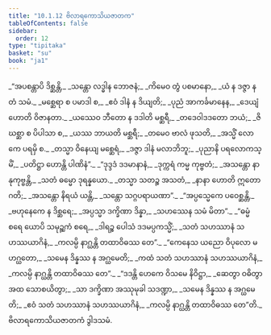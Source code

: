 ```yaml
---
title: "10.1.12 ဗိလာရကောသိယဇာတက"
tableOfContents: false
sidebar:
  order: 12
type: "tipitaka"
basket: "su"
book: "ja1"
---
```



<DynamicBreadcrumb />

<Division number="125" book="ja1" e="ch" v="22" p="218">

<Paragraph number="2044" type="verses" book="ja1">
_“အပစန္တာပိ ဒိစ္ဆန္တိ,_  
_သန္တော လဒ္ဓါန ဘောဇနံ;_  
_ကိမေဝ တွံ ပစမာနော,_  
_ယံ န ဒဇ္ဇာ န တံ သမံ._  

</Paragraph>

</Division>
<Division number="126" book="ja1" e="ch" v="22" p="218">

<Paragraph number="2045" type="verses" book="ja1">
_မစ္ဆေရာ စ ပမာဒါ စ,_  
_ဧဝံ ဒါနံ န ဒိယျတိ;_  
_ပုညံ အာကင်္ခမာနေန,_  
_ဒေယျံ ဟောတိ ဝိဇာနတာ._  

</Paragraph>

</Division>
<Division number="127" book="ja1" e="ch" v="22" p="218">

<Paragraph number="2046" type="verses" book="ja1">
_ယဿေဝ ဘီတော န ဒဒါတိ မစ္ဆရီ,_  
_တဒေဝါဒဒတော ဘယံ;_  
_ဇိဃစ္ဆာ စ ပိပါသာ စ,_  
_ယဿ ဘာယတိ မစ္ဆရီ;_  
_တမေဝ ဗာလံ ဖုသတိ,_  
_အသ္မိံ လောကေ ပရမှိ စ._  

</Paragraph>

</Division>
<Division number="128" book="ja1" e="ch" v="22" p="218">

<Paragraph number="2047" type="verses" book="ja1">
_တသ္မာ ဝိနေယျ မစ္ဆေရံ,_  
_ဒဇ္ဇာ ဒါနံ မလာဘိဘူ;_  
_ပုညာနိ ပရလောကသ္မိံ,_  
_ပတိဋ္ဌာ ဟောန္တိ ပါဏိနံ”._  

</Paragraph>

</Division>
<Division number="129" book="ja1" e="ch" v="22" p="218">

<Paragraph number="2048" type="verses" book="ja1">
_“ဒုဒ္ဒဒံ ဒဒမာနာနံ,_  
_ဒုက္ကရံ ကမ္မ ကုဗ္ဗတံ;_  
_အသန္တော နာနုကုဗ္ဗန္တိ,_  
_သတံ ဓမ္မော ဒုရန္နယော._  

</Paragraph>

</Division>
<Division number="130" book="ja1" e="ch" v="22" p="218">

<Paragraph number="2049" type="verses" book="ja1">
_တသ္မာ သတဉ္စ အသတံ,_  
_နာနာ ဟောတိ ဣတော ဂတိ;_  
_အသန္တော နိရယံ ယန္တိ,_  
_သန္တော သဂ္ဂပရာယဏာ”._  

</Paragraph>

</Division>
<Division number="131" book="ja1" e="ch" v="22" p="219">

<Paragraph number="2050" type="verses" book="ja1">
_“အပ္ပသ္မေကေ ပဝေစ္ဆန္တိ,_  
_ဗဟုနေကေ န ဒိစ္ဆရေ;_  
_အပ္ပသ္မာ ဒက္ခိဏာ ဒိန္နာ,_  
_သဟဿေန သမံ မိတာ”._  

</Paragraph>

</Division>
<Division number="132" book="ja1" e="ch" v="22" p="219">

<Paragraph number="2051" type="verses" book="ja1">
_“ဓမ္မံ စရေ ယောပိ သမုဉ္ဆကံ စရေ,_  
_ဒါရဉ္စ ပေါသံ ဒဒမပ္ပကသ္မိံ;_  
_သတံ သဟဿာနံ သဟဿယာဂိနံ,_  
_ကလမ္ပိ နာဂ္ဃန္တိ တထာဝိဓဿ တေ”._  

</Paragraph>

</Division>
<Division number="133" book="ja1" e="ch" v="22" p="219">

<Paragraph number="2052" type="verses" book="ja1">
_“ကေနေသ ယညော ဝိပုလော မဟဂ္ဃတော,_  
_သမေန ဒိန္နဿ န အဂ္ဃမေတိ;_  
_ကထံ သတံ သဟဿာနံ သဟဿယာဂိနံ,_  
_ကလမ္ပိ နာဂ္ဃန္တိ တထာဝိဓဿ တေ”._  

</Paragraph>

</Division>
<Division number="134" book="ja1" e="ch" v="22" p="219">

<Paragraph number="2053" type="verses" book="ja1">
_“ဒဒန္တိ ဟေကေ ဝိသမေ နိဝိဋ္ဌာ,_  
_ဆေတွာ ဝဓိတွာ အထ သောစယိတွာ;_  
_သာ ဒက္ခိဏာ အဿုမုခါ သဒဏ္ဍာ,_  
_သမေန ဒိန္နဿ န အဂ္ဃမေတိ;_  
_ဧဝံ သတံ သဟဿာနံ သဟဿယာဂိနံ,_  
_ကလမ္ပိ နာဂ္ဃန္တိ တထာဝိဓဿ တေ”တိ._  


</Paragraph>
</Division>

<Paragraph number="2054" type="center" book="ja1">
ဗိလာရကောသိယဇာတကံ ဒွါဒသမံ.
</Paragraph>